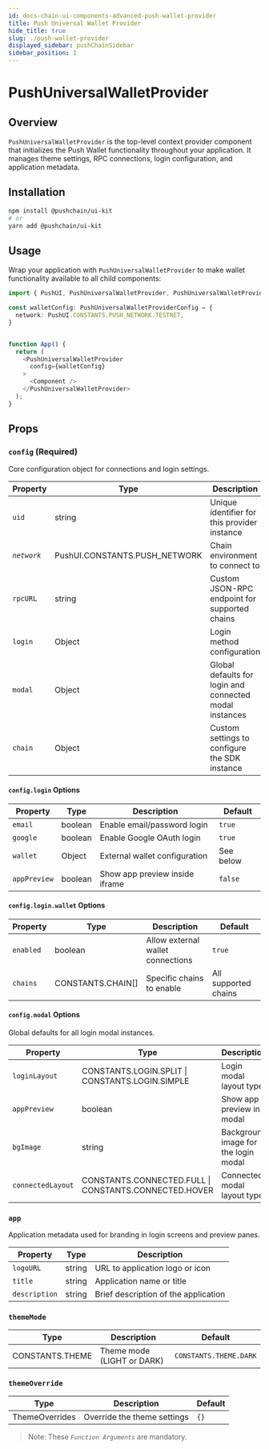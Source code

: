 ```yaml
---
id: docs-chain-ui-components-advanced-push-wallet-provider
title: Push Universal Wallet Provider
hide_title: true
slug: ./push-wallet-provider
displayed_sidebar: pushChainSidebar
sidebar_position: 1
---
```



# PushUniversalWalletProvider

## Overview

`PushUniversalWalletProvider` is the top-level context provider component that initializes the Push Wallet functionality throughout your application. It manages theme settings, RPC connections, login configuration, and application metadata.

## Installation

```bash
npm install @pushchain/ui-kit
# or
yarn add @pushchain/ui-kit
```

## Usage

Wrap your application with `PushUniversalWalletProvider` to make wallet functionality available to all child components:

<Tabs className="codetabs" groupId="code-examples">
  <TabItem value="react" attributes={{className: "codetab react"}} default>

```typescript
import { PushUI, PushUniversalWalletProvider, PushUniversalWalletProviderConfig } from '@pushchain/ui-kit';

const walletConfig: PushUniversalWalletProviderConfig = {
  network: PushUI.CONSTANTS.PUSH_NETWORK.TESTNET,
}


function App() {
  return (
    <PushUniversalWalletProvider
      config={walletConfig}
    >
      <Component />
    </PushUniversalWalletProvider>
  );
}
```

 </TabItem>
</Tabs>

## Props

### `config` (Required)

Core configuration object for connections and login settings.

| Property    | Type                          | Description                                             | Default          |
| ----------- | ----------------------------- | ------------------------------------------------------- | ---------------- |
| `uid`       | string                        | Unique identifier for this provider instance            | 'default'        |
| _`network`_ | PushUI.CONSTANTS.PUSH_NETWORK | Chain environment to connect to                         | Required         |
| `rpcURL`    | string                        | Custom JSON-RPC endpoint for supported chains           | Public endpoints |
| `login`     | Object                        | Login method configuration                              | See below        |
| `modal`     | Object                        | Global defaults for login and connected modal instances | See below        |
| `chain`     | Object                        | Custom settings to configure the SDK instance           | See below        |

#### `config.login` Options

| Property     | Type    | Description                    | Default   |
| ------------ | ------- | ------------------------------ | --------- |
| `email`      | boolean | Enable email/password login    | `true`    |
| `google`     | boolean | Enable Google OAuth login      | `true`    |
| `wallet`     | Object  | External wallet configuration  | See below |
| `appPreview` | boolean | Show app preview inside iframe | `false`   |

#### `config.login.wallet` Options

| Property  | Type              | Description                       | Default              |
| --------- | ----------------- | --------------------------------- | -------------------- |
| `enabled` | boolean           | Allow external wallet connections | `true`               |
| `chains`  | CONSTANTS.CHAIN[] | Specific chains to enable         | All supported chains |

#### `config.modal` Options

Global defaults for all login modal instances.

| Property          | Type                                                  | Description                          | Default                |
| ----------------- | ----------------------------------------------------- | ------------------------------------ | ---------------------- |
| `loginLayout`     | CONSTANTS.LOGIN.SPLIT \| CONSTANTS.LOGIN.SIMPLE       | Login modal layout type              | CONSTANTS.LOGIN.SIMPLE |
| `appPreview`      | boolean                                               | Show app preview in modal            | `false`                |
| `bgImage`         | string                                                | Background image for the login modal | None                   |
| `connectedLayout` | CONSTANTS.CONNECTED.FULL \| CONSTANTS.CONNECTED.HOVER | Connected modal layout type          | None                   |

### `app`

Application metadata used for branding in login screens and preview panes.

| Property      | Type   | Description                          |
| ------------- | ------ | ------------------------------------ |
| `logoURL`     | string | URL to application logo or icon      |
| `title`       | string | Application name or title            |
| `description` | string | Brief description of the application |

### `themeMode`

| Type            | Description                | Default                |
| --------------- | -------------------------- | ---------------------- |
| CONSTANTS.THEME | Theme mode (LIGHT or DARK) | `CONSTANTS.THEME.DARK` |

### `themeOverride`

| Type           | Description                 | Default |
| -------------- | --------------------------- | ------- |
| ThemeOverrides | Override the theme settings | `{}`    |

> Note: These _`Function Arguments`_ are mandatory.
